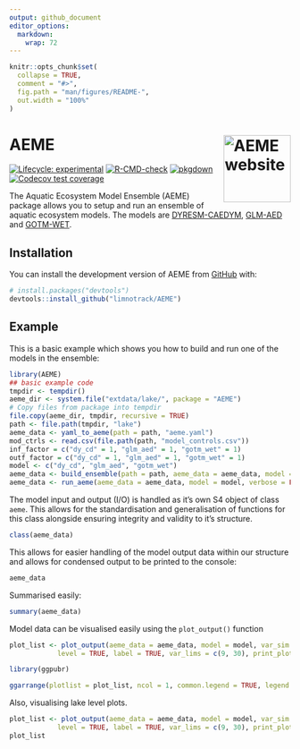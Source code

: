 ```yaml
---
output: github_document
editor_options: 
  markdown: 
    wrap: 72
---
```


<!-- README.md is generated from README.Rmd. Please edit that file -->

```r
knitr::opts_chunk$set(
  collapse = TRUE,
  comment = "#>",
  fig.path = "man/figures/README-",
  out.width = "100%"
)
```

# AEME <a href="https://expert-guide-29ve1vw.pages.github.io/"><img src="man/figures/logo.png" align="right" height="120" alt="AEME website" /></a>

<!-- badges: start -->

[![Lifecycle:
experimental](https://img.shields.io/badge/lifecycle-experimental-orange.svg)](https://lifecycle.r-lib.org/articles/stages.html#experimental)
[![R-CMD-check](https://github.com/limnotrack/AEME/actions/workflows/R-CMD-check.yaml/badge.svg)](https://github.com/limnotrack/AEME/actions/workflows/R-CMD-check.yaml)
[![pkgdown](https://github.com/limnotrack/AEME/actions/workflows/pkgdown.yaml/badge.svg)](https://github.com/limnotrack/AEME/actions/workflows/pkgdown.yaml)
[![Codecov test
coverage](https://codecov.io/gh/limnotrack/AEME/branch/main/graph/badge.svg)](https://app.codecov.io/gh/limnotrack/AEME?branch=main)

<!-- badges: end -->

The Aquatic Ecosystem Model Ensemble (AEME) package allows you to setup
and run an ensemble of aquatic ecosystem models. The models are
[DYRESM-CAEDYM](), [GLM-AED]() and [GOTM-WET]().

## Installation

You can install the development version of AEME from
[GitHub](https://github.com/) with:

``` r
# install.packages("devtools")
devtools::install_github("limnotrack/AEME")
```

## Example

This is a basic example which shows you how to build and run one of the
models in the ensemble:

```r
library(AEME)
## basic example code
tmpdir <- tempdir()
aeme_dir <- system.file("extdata/lake/", package = "AEME")
# Copy files from package into tempdir
file.copy(aeme_dir, tmpdir, recursive = TRUE)
path <- file.path(tmpdir, "lake")
aeme_data <- yaml_to_aeme(path = path, "aeme.yaml")
mod_ctrls <- read.csv(file.path(path, "model_controls.csv"))
inf_factor = c("dy_cd" = 1, "glm_aed" = 1, "gotm_wet" = 1)
outf_factor = c("dy_cd" = 1, "glm_aed" = 1, "gotm_wet" = 1)
model <- c("dy_cd", "glm_aed", "gotm_wet")
aeme_data <- build_ensemble(path = path, aeme_data = aeme_data, model = model, mod_ctrls = mod_ctrls, inf_factor = inf_factor, ext_elev = 5, use_bgc = TRUE, use_lw = TRUE)
aeme_data <- run_aeme(aeme_data = aeme_data, model = model, verbose = FALSE, path = path, parallel = TRUE, mod_ctrls = mod_ctrls)
```

The model input and output (I/O) is handled as it's own S4 object of
class `aeme`. This allows for the standardisation and generalisation of
functions for this class alongside ensuring integrity and validity to
it's structure.

```r
class(aeme_data)
```

This allows for easier handling of the model output data within our
structure and allows for condensed output to be printed to the console:

```r
aeme_data
```

Summarised easily:

```r
summary(aeme_data)
```

Model data can be visualised easily using the `plot_output()` function

```r
plot_list <- plot_output(aeme_data = aeme_data, model = model, var_sim = "HYD_temp", 
            level = TRUE, label = TRUE, var_lims = c(9, 30), print_plots = FALSE)

library(ggpubr)

ggarrange(plotlist = plot_list, ncol = 1, common.legend = TRUE, legend = "right")

```
Also, visualising lake level plots.

```r
plot_list <- plot_output(aeme_data = aeme_data, model = model, var_sim = "DEPTH", 
            level = TRUE, label = TRUE, var_lims = c(9, 30), print_plots = FALSE)
plot_list


```
